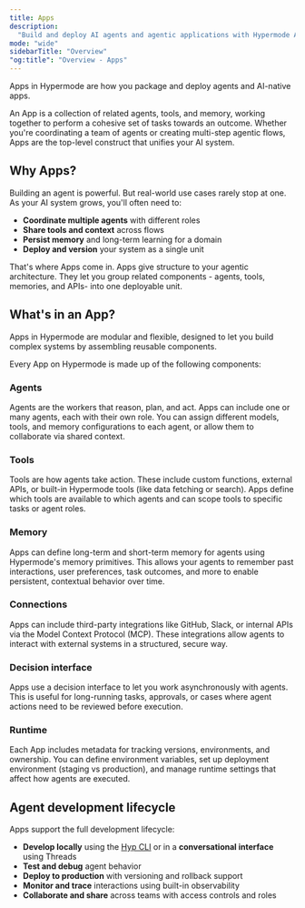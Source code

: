 ```yaml
---
title: Apps
description:
  "Build and deploy AI agents and agentic applications with Hypermode Apps"
mode: "wide"
sidebarTitle: "Overview"
"og:title": "Overview - Apps"
---
```


Apps in Hypermode are how you package and deploy agents and AI-native apps.

An App is a collection of related agents, tools, and memory, working together to
perform a cohesive set of tasks towards an outcome. Whether you're coordinating
a team of agents or creating multi-step agentic flows, Apps are the top-level
construct that unifies your AI system.

## Why Apps?

Building an agent is powerful. But real-world use cases rarely stop at one. As
your AI system grows, you'll often need to:

- **Coordinate multiple agents** with different roles
- **Share tools and context** across flows
- **Persist memory** and long-term learning for a domain
- **Deploy and version** your system as a single unit

That's where Apps come in. Apps give structure to your agentic architecture.
They let you group related components - agents, tools, memories, and APIs- into
one deployable unit.

## What's in an App?

Apps in Hypermode are modular and flexible, designed to let you build complex
systems by assembling reusable components.

Every App on Hypermode is made up of the following components:

### Agents

Agents are the workers that reason, plan, and act. Apps can include one or many
agents, each with their own role. You can assign different models, tools, and
memory configurations to each agent, or allow them to collaborate via shared
context.

### Tools

Tools are how agents take action. These include custom functions, external APIs,
or built-in Hypermode tools (like data fetching or search). Apps define which
tools are available to which agents and can scope tools to specific tasks or
agent roles.

### Memory

Apps can define long-term and short-term memory for agents using Hypermode's
memory primitives. This allows your agents to remember past interactions, user
preferences, task outcomes, and more to enable persistent, contextual behavior
over time.

### Connections

Apps can include third-party integrations like GitHub, Slack, or internal APIs
via the Model Context Protocol (MCP). These integrations allow agents to
interact with external systems in a structured, secure way.

### Decision interface

Apps use a decision interface to let you work asynchronously with agents. This
is useful for long-running tasks, approvals, or cases where agent actions need
to be reviewed before execution.

### Runtime

Each App includes metadata for tracking versions, environments, and ownership.
You can define environment variables, set up deployment environment (staging vs
production), and manage runtime settings that affect how agents are executed.

## Agent development lifecycle

Apps support the full development lifecycle:

- **Develop locally** using the [Hyp CLI](/hyp-cli) or in a **conversational
  interface** using Threads
- **Test and debug** agent behavior
- **Deploy to production** with versioning and rollback support
- **Monitor and trace** interactions using built-in observability
- **Collaborate and share** across teams with access controls and roles
